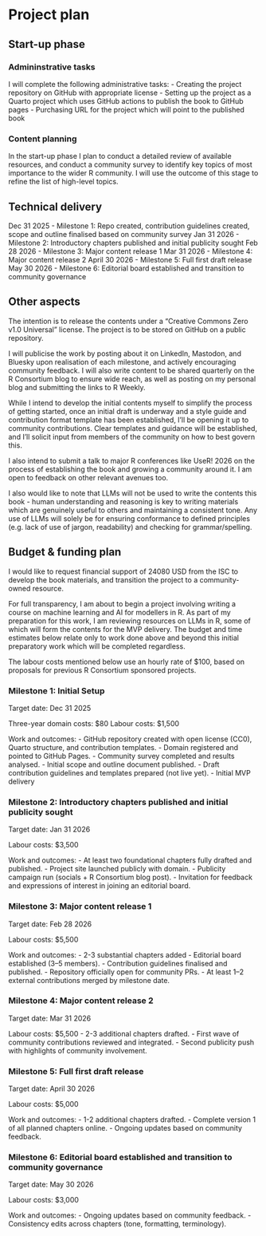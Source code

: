 # Project plan

## Start-up phase

### Admininstrative tasks

I will complete the following administrative tasks:
- Creating the project repository on GitHub with appropriate license
- Setting up the project as a Quarto project which uses GitHub actions to publish the book to GitHub pages
- Purchasing URL for the project which will point to the published book

### Content planning

In the start-up phase I plan to conduct a detailed review of available resources, and conduct a community survey to identify key topics of most importance to the wider R community.  I will use the outcome of this stage to refine the list of high-level topics.

## Technical delivery

Dec 31 2025 - Milestone 1: Repo created, contribution guidelines created, scope and outline finalised based on community survey
Jan 31 2026 - Milestone 2: Introductory chapters published and initial publicity sought
Feb 28 2026 - Milestone 3: Major content release 1
Mar 31 2026 - Milestone 4: Major content release 2
April 30 2026 - Milestone 5: Full first draft release
May 30 2026 - Milestone 6: Editorial board established and transition to community governance

## Other aspects

The intention is to release the contents under a "Creative Commons Zero v1.0 Universal" license.  The project is to be stored on GitHub on a public repository.

I will publicise the work by posting about it on LinkedIn, Mastodon, and Bluesky upon realisation of each milestone, and actively encouraging community feedback.  I will also write content to be shared quarterly on the R Consortium blog to ensure wide reach, as well as posting on my personal blog and submitting the links to R Weekly.

While I intend to develop the initial contents myself to simplify the process of getting started, once an initial draft is underway and a style guide and contribution format template has been established, I'll be opening it up to community contributions.  Clear templates and guidance will be established, and I'll solicit input from members of the community on how to best govern this.

I also intend to submit a talk to major R conferences like UseR! 2026 on the process of establishing the book and growing a community around it.  I am open to feedback on other relevant avenues too.

I also would like to note that LLMs will not be used to write the contents this book - human understanding and reasoning is key to writing materials which are genuinely useful to others and maintaining a consistent tone.  Any use of LLMs will solely be for ensuring conformance to defined principles (e.g. lack of use of jargon, readability) and checking for grammar/spelling.

## Budget & funding plan

I would like to request financial support of 24080 USD from the ISC to develop the book materials, and transition the project to a community-owned resource.

For full transparency, I am about to begin a project involving writing a course on machine learning and AI for modellers in R.  As part of my preparation for this work, I am reviewing resources on LLMs in R, some of which will form the contents for the MVP delivery.  The budget and time estimates below relate only to work done above and beyond this initial preparatory work which will be completed regardless.

The labour costs mentioned below use an hourly rate of $100, based on proposals for previous R Consortium sponsored projects.

### Milestone 1: Initial Setup

Target date: Dec 31 2025

Three-year domain costs: $80
Labour costs: $1,500

Work and outcomes:
- GitHub repository created with open license (CC0), Quarto structure, and contribution templates.
- Domain registered and pointed to GitHub Pages.
- Community survey completed and results analysed.
- Initial scope and outline document published.
- Draft contribution guidelines and templates prepared (not live yet).
- Initial MVP delivery

### Milestone 2: Introductory chapters published and initial publicity sought

Target date: Jan 31 2026 

Labour costs: $3,500

Work and outcomes:
- At least two foundational chapters fully drafted and published.
- Project site launched publicly with domain.
- Publicity campaign run (socials + R Consortium blog post).
- Invitation for feedback and expressions of interest in joining an editorial board.

### Milestone 3: Major content release 1

Target date: Feb 28 2026

Labour costs: $5,500

Work and outcomes:
- 2-3 substantial chapters added
- Editorial board established (3–5 members).
- Contribution guidelines finalised and published.
- Repository officially open for community PRs.
- At least 1–2 external contributions merged by milestone date.

### Milestone 4: Major content release 2

Target date: Mar 31 2026 

Labour costs: $5,500
- 2-3 additional chapters drafted.
- First wave of community contributions reviewed and integrated.
- Second publicity push with highlights of community involvement.

### Milestone 5: Full first draft release

Target date: April 30 2026

Labour costs: $5,000

Work and outcomes:
- 1-2 additional chapters drafted.
- Complete version 1 of all planned chapters online.
- Ongoing updates based on community feedback.

### Milestone 6: Editorial board established and transition to community governance

Target date: May 30 2026

Labour costs: $3,000

Work and outcomes:
- Ongoing updates based on community feedback.
- Consistency edits across chapters (tone, formatting, terminology).